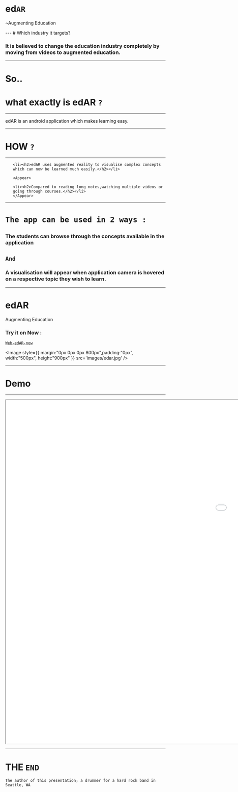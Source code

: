 

# ed`AR`
<p>~Augmenting Education</p>
<Head>
  <title>edAR</title>
</Head>
---
# Which industry it targets?

<div style={{ color: 'grey' }}>
  <Appear>
  <h3>It is believed to change the education industry completely by moving from videos to augmented education.</h3>
  </Appear>
</div>

---

# So..

# what exactly is edAR `?` 
  

---

edAR is an android application which makes learning easy.

---



  
# HOW `?` 
  



---
<div >
  
  <ul style={{listStyle: 'none'}}>
    
    <li><h2>edAR uses augmented reality to visualise complex concepts which can now be learned much easily.</h2></li>
    
    <Appear>
    
    <li><h2>Compared to reading long notes,watching multiple videos or going through courses.</h2></li>
    </Appear>

  </ul> 
  
</div>

---

<div style={{ color: 'cornflowerblue' }}>
  
  <h1>
    
    The app can be used in 2 ways :

  </h1>

</div>

### The students can browse through the concepts available in the application

## `And`

### A visualisation will appear when application camera is hovered on a respective topic they wish to learn. 




---


<div style={{  margin:"100px 0px -350px -1000px",color: 'cornflowerblue' }}>
  <p></p>
  <p></p>
  <h1>edAR</h1>
<p>Augmenting Education</p>

### Try it on Now :

[`Web-edAR-now`](https://edar-web-evjn6dtn9.now.sh/)

</div>

<Image style={{ margin:"0px 0px 0px 800px",padding:"0px", width:"500px", height:"900px" }}  src='images/edar.jpg' />



---

# Demo


---

<iframe width="1920" height="1080" src='video/ardemo1.mp4' >
</iframe>

---


# THE `END`
  

```notes
The author of this presentation; a drummer for a hard rock band in Seattle, WA
```
